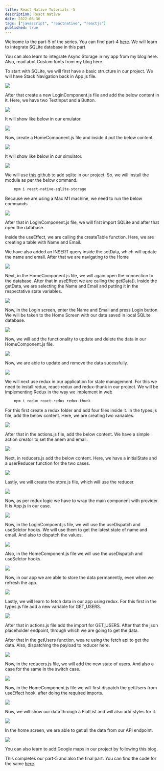 ```yaml
---
title: React Native Tutorials -5
description: React Native
date: 2022-08-30
tags: ["javascript", "reactnative", "reactjs"]
published: true
---
```


Welcome to the part-5 of the series. You can find part-4 [here](https://www.nabendu.org/blog/rn-tutorials-4). We will learn to integrate SQLite database in this part.

You can also learn to integrate Async Storage in my app from my blog here. Also, read abot Custom fonts from my blog here.

To start with SQLite, we will first have a basic structure in our project. We will have Stack Navigation back in App.js file.

![](https://res.cloudinary.com/dxkxvfo2o/image/upload/v1750848784/22-Jun-25/rn-tutorials-5/1_hoshva.webp)

After that create a new LoginComponent.js file and add the below content in it. Here, we have two TextInput and a Button.

![](https://res.cloudinary.com/dxkxvfo2o/image/upload/v1750848782/22-Jun-25/rn-tutorials-5/2_kbbcc9.webp)

It will show like below in our emulator.

![](https://res.cloudinary.com/dxkxvfo2o/image/upload/v1750848777/22-Jun-25/rn-tutorials-5/3_w0bddx.webp)

Now, create a HomeComponent.js file and inside it put the below content.

![](https://res.cloudinary.com/dxkxvfo2o/image/upload/v1750848780/22-Jun-25/rn-tutorials-5/4_en1f73.webp)

It will show like below in our simulator.

![](https://res.cloudinary.com/dxkxvfo2o/image/upload/v1750848772/22-Jun-25/rn-tutorials-5/5_kwaq1j.webp)

We will use [this](https://github.com/andpor/react-native-sqlite-storage) github to add sqlite in our project. So, we will install the module as per the below command.

```js
    npm i react-native-sqlite-storage
```

Because we are using a Mac M1 machine, we need to run the below commands.

![](https://res.cloudinary.com/dxkxvfo2o/image/upload/v1750848775/22-Jun-25/rn-tutorials-5/6_ccyfmx.webp)

After that in LoginComponent.js file, we will first import SQLite and after that open the database.

Inside the useEffect, we are calling the createTable function. Here, we are creating a table with Name and Email.

We have also added an INSERT query inside the setData, which will update the name and email. After that we are navigating to the Home

![](https://res.cloudinary.com/dxkxvfo2o/image/upload/v1750848771/22-Jun-25/rn-tutorials-5/7_sjs8dq.webp)

Next, in the HomeComponent.js file, we will again open the connection to the database. After that in useEffect we are calling the getData(). Inside the getData, we are selecting the Name and Email and putting it in the respectative state variables.

![](https://res.cloudinary.com/dxkxvfo2o/image/upload/v1750848768/22-Jun-25/rn-tutorials-5/8_a7jozk.webp)

Now, in the Login screen, enter the Name and Email and press Login button. We will be taken to the Home Screen with our data saved in local SQLite database.

![](https://res.cloudinary.com/dxkxvfo2o/image/upload/v1750848767/22-Jun-25/rn-tutorials-5/9_uzwqkv.webp)

Now, we will add the functionality to update and delete the data in our HomeComponent.js file.

![](https://res.cloudinary.com/dxkxvfo2o/image/upload/v1750848764/22-Jun-25/rn-tutorials-5/10_i9h5zg.webp)

Now, we are able to update and remove the data sucessfully.

![](https://res.cloudinary.com/dxkxvfo2o/image/upload/v1750848762/22-Jun-25/rn-tutorials-5/11_t55hya.webp)

We will next use redux in our application for state management. For this we need to install redux, react-redux and redux-thunk in our project. We will be implementing Redux in the way we implement in web

```js
    npm i redux react-redux redux-thunk
```

For this first create a redux folder and add four files inside it. In the types.js file, add the below content. Here, we are creating two variables.

![](https://res.cloudinary.com/dxkxvfo2o/image/upload/v1750848760/22-Jun-25/rn-tutorials-5/12_cy17qs.webp)

After that in the actions.js file, add the below content. We have a simple action creator to set the anem and email.

![](https://res.cloudinary.com/dxkxvfo2o/image/upload/v1750848757/22-Jun-25/rn-tutorials-5/13_yjsty1.webp)

Next, in reducers.js add the below content. Here, we have a initialState and a userReducer function for the two cases.

![](https://res.cloudinary.com/dxkxvfo2o/image/upload/v1750848756/22-Jun-25/rn-tutorials-5/14_l4adr6.webp)

Lastly, we will create the store.js file, which will use the reducer.

![](https://res.cloudinary.com/dxkxvfo2o/image/upload/v1750848753/22-Jun-25/rn-tutorials-5/15_jpfs7q.webp)

Now, as per redux logic we have to wrap the main component with provider. It is App.js in our case.

![](https://res.cloudinary.com/dxkxvfo2o/image/upload/v1750848751/22-Jun-25/rn-tutorials-5/16_xdx8k0.webp)

Now, in the LoginCompoent.js file, we will use the useDispatch and useSelctor hooks. We will use them to get the latest state of name and email. And also to dispatch the values.

![](https://res.cloudinary.com/dxkxvfo2o/image/upload/v1750848750/22-Jun-25/rn-tutorials-5/17_li7dzv.webp)

Also, in the HomeComponent.js file we will use the useDispatch and useSelctor hooks.

![](https://res.cloudinary.com/dxkxvfo2o/image/upload/v1750848748/22-Jun-25/rn-tutorials-5/18_vgu8af.webp)

Now, in our app we are able to store the data permanently, even when we refresh the app.

![](https://res.cloudinary.com/dxkxvfo2o/image/upload/v1750848746/22-Jun-25/rn-tutorials-5/19_yvb7x3.webp)

Lastly, we will learn to fetch data in our app using redux. For this first in the types.js file add a new variable for GET_USERS.

![](https://res.cloudinary.com/dxkxvfo2o/image/upload/v1750848743/22-Jun-25/rn-tutorials-5/20_y54e5u.webp)

After that in actions.js file add the import for GET_USERS. After that the json placeholder endpoint, through which we are going to get the data.

After that in the getUsers function, wea re using the fetch api to get the data. Also, dispatching the payload to reducer here.

![](https://res.cloudinary.com/dxkxvfo2o/image/upload/v1750848741/22-Jun-25/rn-tutorials-5/21_wqban3.webp)

Now, in the reducers.js file, we will add the new state of users. And also a case for the same in the switch case.

![](https://res.cloudinary.com/dxkxvfo2o/image/upload/v1750848740/22-Jun-25/rn-tutorials-5/22_l4wigr.webp)

Now, in the HomeComponent.js file we will first dispatch the getUsers from useEffect hook, after doing the required imports.

![](https://res.cloudinary.com/dxkxvfo2o/image/upload/v1750848738/22-Jun-25/rn-tutorials-5/23_mbmomq.webp)

Now, we will show our data through a FlatList and will also add styles for it.

![](https://res.cloudinary.com/dxkxvfo2o/image/upload/v1750848735/22-Jun-25/rn-tutorials-5/24_nnu3bo.webp)

In the home screen, we are able to get all the data from our API endpoint.

![](https://res.cloudinary.com/dxkxvfo2o/image/upload/v1750848736/22-Jun-25/rn-tutorials-5/25_fh3fra.webp)

You can also learn to add Google maps in our project by following this blog.

This completes our part-5 and also the final part. You can find the code for the same [here](https://github.com/nabendu82/ReactNative-Tutorials/tree/Tutorial-5).

